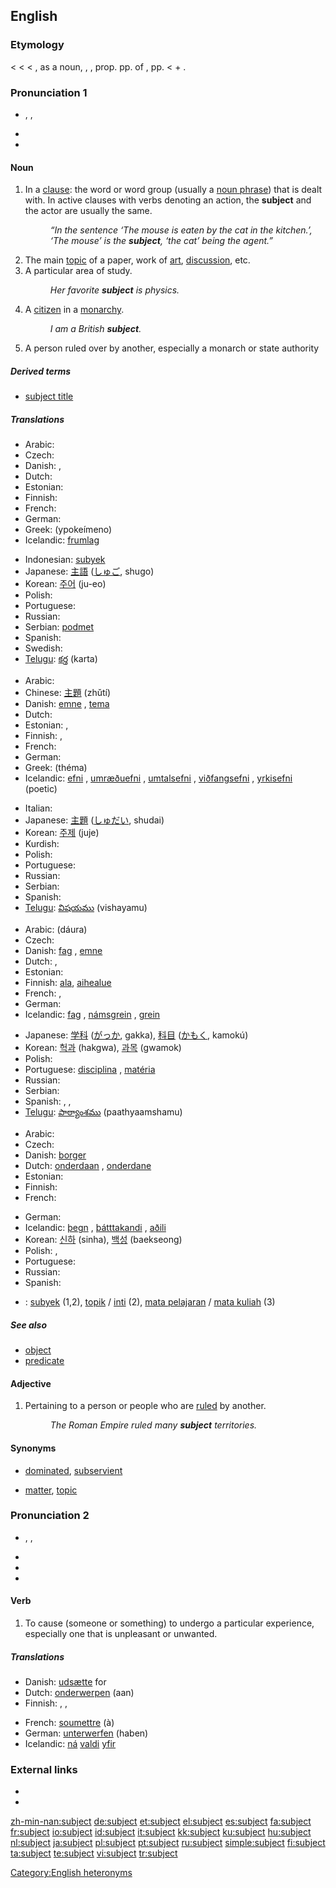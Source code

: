 ==English==
{{wikipedia|dab=subject}}
{{rank|dark|ye|common|439|subject|can't|ready|ought}}

===Etymology===
< {{etyl|enm}} {{term|subget}} < {{etyl|fro}} {{term|suget}} < {{etyl|la}} {{term|subiectus||lying under or near, adjacent, also subject, exposed}}, as a noun, {{term|subiectus||a subject, an inferior}}, {{term|subiectum||the subject of a proposition}}, prop. pp. of {{term|subiicere||to throw, lay, plce, or bind under, subject}}, pp. {{term|subiectus}} < {{term|sub||under}} + {{term|iacere||to throw}}.

{{etystub|probably 3 etymologies}}

===Pronunciation 1===
{{rfc-pron-n|Pronunciation 1|lang=en}}
* {{enPR|sŭbʹjĕkt}}, {{IPA|/ˈsʌb.dʒɛkt/}}, {{SAMPA|/"sVbdZEkt/}}
* {{audio|en-us-subject-noun.ogg|Audio (US)}}
* {{hyphenation|sub|ject}}

====Noun====
{{en-noun}}

# {{grammar}} In a [[clause]]: the word or word group (usually a [[noun phrase]]) that is dealt with. In active clauses with verbs denoting an action, the '''subject''' and the actor are usually the same.
#: ''“In the sentence ‘The mouse is eaten by the cat in the kitchen.’, ‘The mouse’ is the '''subject''', ‘the cat’ being the agent.”''
# The main [[topic]] of a paper, work of [[art]], [[discussion]], etc.
# A particular area of study.
#: ''Her favorite '''subject''' is physics.''
# A [[citizen]] in a [[monarchy]].
#: ''I am a British '''subject'''.''
# A person ruled over by another, especially a monarch or state authority

=====Derived terms=====
* [[subject title]]

=====Translations=====
{{trans-top|in grammar}}
* Arabic: {{Arab|[[فاعل]]}} {{unicode|(fá:ʕil)}} {{m}}
* Czech: {{t-|cs|podmět|m}}
* Danish: {{t-|da|grundled|n}}, {{t-|da|subjekt|n}}
* Dutch: {{t+|nl|onderwerp|n}}
* Estonian: {{t-|et|alus}}
* Finnish: {{t+|fi|subjekti}}
* French: {{t+|fr|sujet|m}}
* German: {{t+|de|Subjekt|n}}
* Greek: {{t+|el|υποκείμενο|n|sc=Grek}} (ypokeímeno)
* Icelandic: [[frumlag]] {{n}}
{{trans-mid}}
* Indonesian: [[subyek]]
* Japanese: [[主語]] ([[しゅご]], shugo)
* Korean: [[주어]] (ju-eo)
* Polish: {{t+|pl|podmiot|m}}
* Portuguese: {{t+|pt|sujeito|m}}
* Russian: {{t+|ru|предмет|m|tr=predmét|sc=Cyrl}}
* Serbian: [[podmet]] {{m}}
* Spanish: {{t+|es|sujeto|m}}
* Swedish: {{t+|sv|subjekt}}
* [[Telugu]]: [[కర్త]] (karta)
{{trans-bottom}}

{{trans-top|main topic}}
* Arabic: {{Arab|[[موضوع]]}} {{unicode|(mauɖú:ʕ)}} {{m}}
* Chinese: [[主題]] (zhǔtí)
* Danish: [[emne]] {{n}}, [[tema]] {{n}}
* Dutch: {{t+|nl|onderwerp}}
* Estonian: {{t+|et|aine}}, {{t-|et|teema}}
* Finnish: {{t+|fi|aihe}}, {{t-|fi|teema}}
* French: {{t+|fr|sujet|m}}
* German: {{t+|de|Thema|n}}
* Greek: {{t+|el|θέμα|n|sc=Grek}} (théma)
* Icelandic: [[efni]] {{n}}, [[umræðuefni]] {{n}}, [[umtalsefni]] {{n}}, [[viðfangsefni]] {{n}}, [[yrkisefni]] (poetic) {{n}}
{{trans-mid}}
* Italian: {{t+|it|soggetto|m}}
* Japanese: [[主題]] ([[しゅだい]], shudai)
* Korean: [[주제]] (juje)
* Kurdish: {{t+|ku|بابه‌ت|sc=KUchar}}
* Polish: {{t+|pl|temat|m}}
* Portuguese: {{t+|pt|matéria|f}}
* Russian: {{t+|ru|предмет|m|tr=predmét|sc=Cyrl}}
* Serbian: {{t-|sr|predmet|m}}
* Spanish: {{t+|es|materia|f}}
* [[Telugu]]: [[విషయము]] (vishayamu)
{{trans-bottom}}

{{trans-top|particular area of study}}
* Arabic: {{Arab|[[دورة]]}} (dáura) {{f}}
* Czech: {{t+|cs|předmět|m}}
* Danish: [[fag]] {{n}}, [[emne]] {{n}}
* Dutch: {{t+|nl|vak|n}}, {{t+|nl|vakgebied|n}}
* Estonian: {{t+|et|aine}}
* Finnish: [[ala]], [[aihealue]]
* French: {{t+|fr|matière|f}}, {{t+|fr|discipline|f}}
* German: {{t+|de|Fach|n}}
* Icelandic: [[fag]] {{n}}, [[námsgrein]] {{f}}, [[grein]] {{f}}
{{trans-mid}}
* Japanese: [[学科]] ([[がっか]], gakka), [[科目]] ([[かもく]], kamokú)
* Korean: [[헉과]] (hakgwa), [[과목]] (gwamok)
* Polish: {{t+|pl|przedmiot|m}}
* Portuguese: [[disciplina]] {{f}}, [[matéria]] {{f}}
* Russian: {{t+|ru|предмет|m|tr=predmét|sc=Cyrl}}
* Serbian: {{t-|sr|predmet|m}}
* Spanish: {{t+|es|asignatura|f}}, {{t+|es|materia|f}}, {{t-|es|curso|m}}
* [[Telugu]]: [[పాఠ్యాంశము]] (paathyaamshamu)
{{trans-bottom}}

{{trans-top|citizen in a monarchy}}
* Arabic: {{Arab|[[رعية]]}} {{unicode|(raʕíyya)}}
* Czech: {{t-|cs|poddaný|m}}
* Danish: [[borger]] {{c}}
* Dutch: [[onderdaan]] {{m}}, [[onderdane]] {{f}}
* Estonian: {{t-|et|alam}}
* Finnish: {{t-|fi|alamainen}}
* French: {{t+|fr|sujet|m}}
{{trans-mid}}
* German: {{t+|de|Untertan|m}}
* Icelandic: [[þegn]] {{k}}, [[þátttakandi]] {{k}}, [[aðili]] {{k}}
* Korean: [[신하]] (sinha), [[백성]] (baekseong)
* Polish:  {{t|pl|poddany|m}}, {{t|pl|poddana|f}}
* Portuguese: {{t+|pt|súdito|m}}
* Russian: {{t+|ru|подданный|m|tr=póddannyj|sc=Cyrl}}
* Spanish: {{t+|es|súbdito|m}}
{{trans-bottom}}

{{checktrans-top}}
<!--Remove this section once all of the translations below have been moved into the tables above.-->
* {{ttbc|Indonesian}}: [[subyek]] (1,2), [[topik]] / [[inti]] (2), [[mata pelajaran]] / [[mata kuliah]] (3)
{{trans-bottom}}

=====See also=====
* [[object]]
* [[predicate]]

====Adjective====
{{en-adj|-}}

# Pertaining to a person or people who are [[rule]]d by another.
#: ''The Roman Empire ruled many '''subject''' territories.''

====Synonyms====
* {{italbrac-colon|politics}} [[dominated]], [[subservient]]
* {{italbrac-colon|discussion}} [[matter]], [[topic]]

===Pronunciation 2===
* {{enPR|səb-jĕktʹ}}, {{IPA|/səbˈdʒɛkt/|/sʌbˈdʒɛkt/}}, {{SAMPA|/s@b"dZEkt/}}
* {{audio|en-us-subject-verb.ogg|Audio (US)}}
* {{rhymes|ɛkt}}
* {{hyphenation|sub|ject}}

====Verb====
{{en-verb}}

# {{transitive|construed with '''to'''}} To cause (someone or something) to undergo a particular experience, especially one that is unpleasant or unwanted.

=====Translations=====
{{trans-top|cause to undergo}}
* Danish: [[udsætte]] for
* Dutch: [[onderwerpen]] (aan)
* Finnish: {{t+|fi|pakottaa}}, {{t-|fi|painostaa}}, {{t+|fi|alistaa}}
{{trans-mid}}
* French: [[soumettre]] (à)
* German: [[unterwerfen]] (haben)
* Icelandic: [[ná]] [[valdi]] [[yfir]]
{{trans-bottom}}

===External links===
* {{R:Webster 1913}}
* {{R:Century 1911}}

[[Category:English heteronyms]]

[[zh-min-nan:subject]]
[[de:subject]]
[[et:subject]]
[[el:subject]]
[[es:subject]]
[[fa:subject]]
[[fr:subject]]
[[io:subject]]
[[id:subject]]
[[it:subject]]
[[kk:subject]]
[[ku:subject]]
[[hu:subject]]
[[nl:subject]]
[[ja:subject]]
[[pl:subject]]
[[pt:subject]]
[[ru:subject]]
[[simple:subject]]
[[fi:subject]]
[[ta:subject]]
[[te:subject]]
[[vi:subject]]
[[tr:subject]]